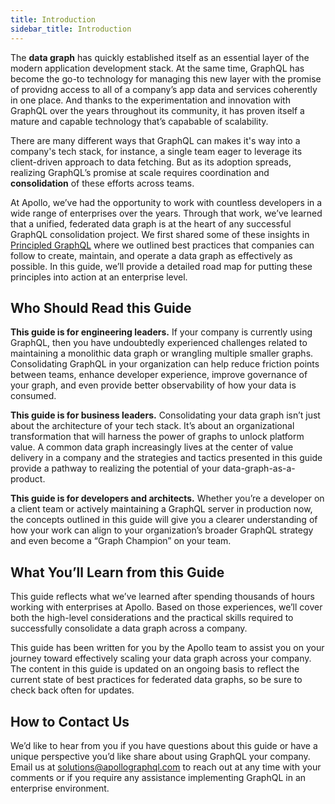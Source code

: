 ```yaml
---
title: Introduction
sidebar_title: Introduction
---
```


The **data graph** has quickly established itself as an essential layer of the modern application development stack. At the same time, GraphQL has become the go-to technology for managing this new layer with the promise of providng access to all of a company’s app data and services coherently in one place. And thanks to the experimentation and innovation with GraphQL over the years throughout its community, it has proven itself a mature and capable technology that’s capabable of scalability.

There are many different ways that GraphQL can makes it's way into a company's tech stack, for instance, a single team eager to leverage its client-driven approach to data fetching. But as its adoption spreads, realizing GraphQL’s promise at scale requires coordination and **consolidation** of these efforts across teams.

At Apollo, we’ve had the opportunity to work with countless developers in a wide range of enterprises over the years. Through that work, we’ve learned that a unified, federated data graph is at the heart of any successful GraphQL consolidation project. We first shared some of these insights in [Principled GraphQL](https://principledgraphql.com/) where we outlined best practices that companies can follow to create, maintain, and operate a data graph as effectively as possible. In this guide, we’ll provide a detailed road map for putting these principles into action at an enterprise level.

## Who Should Read this Guide

**This guide is for engineering leaders.** If your company is currently using GraphQL, then you have undoubtedly experienced challenges related to maintaining a monolithic data graph or wrangling multiple smaller graphs. Consolidating GraphQL in your organization can help reduce friction points between teams, enhance developer experience, improve governance of your graph, and even provide better observability of how your data is consumed.

**This guide is for business leaders.** Consolidating your data graph isn’t just about the architecture of your tech stack. It’s about an organizational transformation that will harness the power of graphs to unlock platform value. A common data graph increasingly lives at the center of value delivery in a company and the strategies and tactics presented in this guide provide a pathway to realizing the potential of your data-graph-as-a-product.

**This guide is for developers and architects.** Whether you’re a developer on a client team or actively maintaining a GraphQL server in production now, the concepts outlined in this guide will give you a clearer understanding of how your work can align to your organization’s broader GraphQL strategy and even become a “Graph Champion” on your team.

## What You’ll Learn from this Guide

This guide reflects what we’ve learned after spending thousands of hours working with enterprises at Apollo. Based on those experiences, we’ll cover both the high-level considerations and the practical skills required to successfully consolidate a data graph across a company.

This guide has been written for you by the Apollo team to assist you on your journey toward effectively scaling your data graph across your company. The content in this guide is updated on an ongoing basis to reflect the current state of best practices for federated data graphs, so be sure to check back often for updates.

## How to Contact Us

We’d like to hear from you if you have questions about this guide or have a unique perspective you’d like share about using GraphQL your company. Email us at [solutions@apollographql.com](mailto:solutions@apollographql.com) to reach out at any time with your comments or if you require any assistance implementing GraphQL in an enterprise environment.

